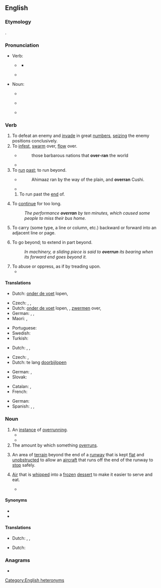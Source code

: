 ==English==

===Etymology===
{{prefix|en|over|run}}.

===Pronunciation===
* Verb:
** {{a|UK}} {{IPA|en|/ˌəʊ.vəˈɹʌn/}}
*** {{audio|en|LL-Q1860 (eng)-Vealhurl-overrun.wav|Audio (UK)}}
** {{a|US}} {{IPA|en|/ˌoʊ.vɚˈɹʌn/}}
* Noun:
** {{a|UK}} {{IPA|en|/ˈəʊ.vəˌɹʌn/}}
** {{a|US}} {{IPA|en|/ˈoʊ.vɚˌɹʌn/}}
** {{audio|en|LL-Q1860 (eng)-Vealhurl-overrun2.wav|Audio (UK)}}

===Verb===
{{en-verb|overruns|overrunning|overran|overrun}}

# To defeat an enemy and [[invade]] in great [[numbers]], [[seizing]] the enemy positions conclusively.
# To [[infest]], [[swarm]] over, [[flow]] over.
#: {{ux|en|The vine '''overran''' its trellis; the field is '''overrun''' with weeds.}}
#* {{RQ:Spenser Ireland}}
#*: those barbarous nations that '''over-ran''' the world
#* {{quote-journal|en|date=November 7, 2012|author=Matt Bai|title=Winning a Second Term, Obama Will Confront Familiar Headwinds|work=New York Times|url=http://www.nytimes.com/2012/11/07/us/politics/in-president-obamas-second-term-familiar-challenges.html?pagewanted=all&_r=0| passage=As President Obama turns his attention once again to filling out a cabinet and writing an Inaugural Address, this much is clear: he should not expect to bask in a surge of national unity, or to witness a crowd of millions '''overrun''' the Mall just to say they were there.}}
# To [[run]] [[past]]; to run beyond.
#: {{ux|en|The athlete '''overran''' the finish line and kept going.}}
#: {{ux|en|One line '''overruns''' another in length.}}
#* {{RQ:KJV|2 Samuel|18|23}}
#*: Ahimaaz ran by the way of the plain, and '''overran''' Cushi.
#* {{quote-journal|en|year=1961|month=March|title=Talking of trains|journal=Trains Illustrated| page=138| text=The collision occurred when an up empty electric train travelling on the up main through line '''overran''' the inner home signal and rammed the side of the departing 6.14 p.m. Waterloo-Weymouth steam train, which was leaving platform 12 for the down main through line.}}
## To run past the [[end]] of.
##: {{ux|en|The aircraft didn't stop in time and '''overran''' the runway.}}
# To [[continue]] for too long.
#: ''The performance '''overran''' by ten minutes, which caused some people to miss their bus home.''
# {{lb|en|printing}} To carry (some type, a line or column, etc.) backward or forward into an adjacent line or page.
# To go beyond; to extend in part beyond.
#: ''In machinery, a sliding piece is said to '''overrun''' its bearing when its forward end goes beyond it.''
# To abuse or oppress, as if by treading upon.
#* {{RQ:Spenser Faerie Queene|book=V|canto=II|stanza=9|passage=None of them the feeble '''overren'''.}}

====Translations====
{{trans-top|to defeat an enemy and invade in great numbers}}
* Dutch: [[onder de voet]] lopen, {{t+|nl|overstromen}}
{{trans-mid}}
{{trans-bottom}}

{{trans-top|to infest, swarm over}}
* Czech: {{t|cs|zamořit|pf}}, {{t|cs|zaplavit|pf}}, {{t|cs|zatopit}}
* Dutch: [[onder de voet]] lopen, {{t+|nl|overrompelen}}, [[zwermen]] over, {{t+|nl|overstromen}}
* German: {{t|de|befallen}}, {{t|de|überschwemmen}}, {{t|de|überhäufen}}
* Maori: {{t|mi|pokipoki}}, {{t|mi|kōwaowao}}
{{trans-mid}}
* Portuguese: {{t+|pt|infestar}}
* Swedish: {{t+|sv|översvämma}}
* Turkish: {{t+|tr|istila etmek}}
{{trans-bottom}}

{{trans-top|to run past, exceed}}
* Dutch: {{t|nl|overschijden}}, {{t+|nl|voorbijlopen}}, {{t+|nl|inhalen}}
{{trans-mid}}
{{trans-bottom}}

{{trans-top|to readjust by shifting the excess letter(s) to the next line}}
{{trans-mid}}
{{trans-bottom}}

{{trans-top-also|to continue for too long|run over}}
* Czech: {{t|cs|přetáhnout|pf}}, {{t|cs|[[protáhnout|protáhnout se]]|pf}}
* Dutch: te lang [[doorbijlopen]]
{{trans-mid}}
* German: {{t+|de|überziehen}}, {{t+|de|überschreiten}}
* Slovak: {{t|sk|pretiahnuť|pf}}
{{trans-bottom}}

{{checktrans-top}}
* Catalan: {{t+check|ca|excedir}}, {{t+check|ca|envair}}
* French: {{t+check|fr|exceder}}
{{trans-mid}}
* German: {{t+check|de|überrennen}}
* Spanish: {{t+check|es|exceder}}, {{t+check|es|rebasar}}, {{t+check|es|invadir}}
{{trans-bottom}}

===Noun===
{{en-noun|~}}

# An [[instance]] of [[#Verb|overrun]]ning.
#* {{quote-journal|en|2013 June 18|{{w|Simon Romero}}|url=http://www.nytimes.com/2013/06/19/world/americas/brazilian-leaders-brace-for-more-protests.html|Protests Widen as Brazilians Chide Leaders|New York Times|text=Some of the stadiums being built for the World Cup soccer tournament, scheduled for next year, have also been criticized for delays and cost '''overruns''', and have become subjects of derision as protesters question whether they will become white elephants.}}
#* {{quote-journal|en|December 13 2021|Molly Ball, Jeffrey Kluger and Alejandro de la Garza|Elon Musk: Person of the Year 2021|Time Magazine|url=https://time.com/person-of-the-year-2021-elon-musk/|text=Tesla’s first decade was plagued by unmet deadlines, technical snafus and cost '''overruns'''.}}
# The amount by which something [[#Verb|overrun]]s.
#: {{ux|en|At least this year's '''overrun''' isn't as unmanageable as last year!}}
# {{lb|en|aviation}} An area of [[terrain]] beyond the end of a [[runway]] that is kept [[flat]] and [[unobstructed]] to allow an [[aircraft]] that runs off the end of the runway to [[stop]] safely.
#: {{ux|en|The runway has 7,000 feet of paved surface, plus a 2,000-foot grass '''overrun'''.}}
# {{lb|en|food}} [[air|Air]] that is [[whip]]ped into a [[frozen]] [[dessert]] to make it easier to serve and eat.
#* {{quote-book|en|2004|Wayne Gisslen|Professional Baking|page=497|text=If ice cream has too much '''overrun''', it will be airy and foamy and will lack flavor.}}

====Synonyms====
{{s|area beyond a runway end}}
* {{l|en|runway safety area}}
* {{l|en|stopway}}

====Translations====
{{trans-top|instance of overrunning}}
* Dutch: {{t+|nl|overrompeling}}, {{t+|nl|overschrijding}}, {{t+|nl|overstroming}}
{{trans-mid}}
{{trans-bottom}}

{{trans-top|amount by which something overruns}}
* Dutch: {{t+|nl|overschrijding}}
{{trans-mid}}
{{trans-bottom}}

===Anagrams===
* {{anagrams|en|a=enorruv|run over|runover}}

[[Category:English heteronyms]]